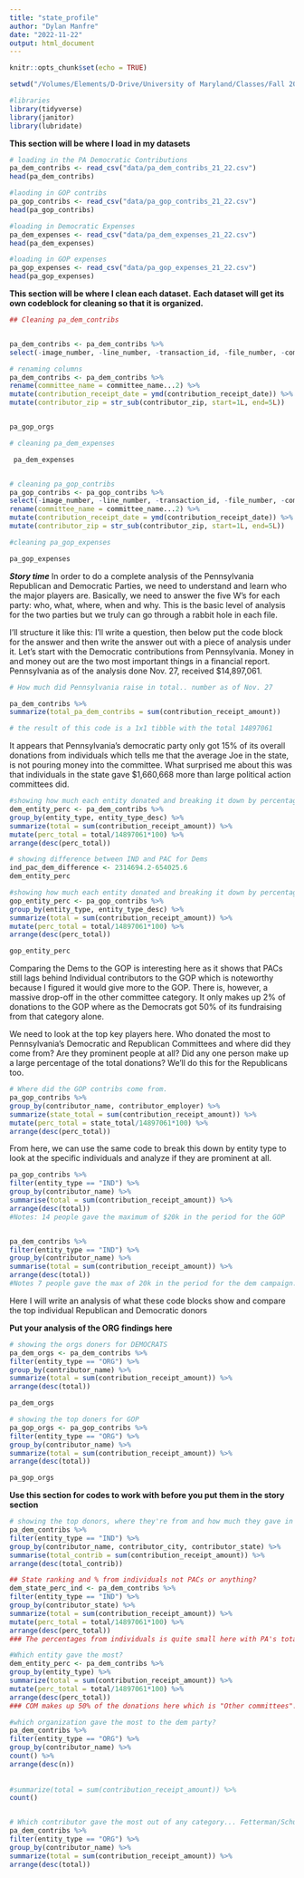 ```yaml
---
title: "state_profile"
author: "Dylan Manfre"
date: "2022-11-22"
output: html_document
---
```


```r
knitr::opts_chunk$set(echo = TRUE)

setwd("/Volumes/Elements/D-Drive/University of Maryland/Classes/Fall 2022/Data Journalism/Github Repository/Data_Journalism_2022_Fall/major_assignments/state_profile/")

```

```r
#libraries
library(tidyverse)
library(janitor)
library(lubridate)

```

**This section will be where I load in my datasets**
```r
# loading in the PA Democratic Contributions
pa_dem_contribs <- read_csv("data/pa_dem_contribs_21_22.csv")
head(pa_dem_contribs)

#laoding in GOP contribs
pa_gop_contribs <- read_csv("data/pa_gop_contribs_21_22.csv")
head(pa_gop_contribs)

#loading in Democratic Expenses
pa_dem_expenses <- read_csv("data/pa_dem_expenses_21_22.csv")
head(pa_dem_expenses)

#loading in GOP expenses
pa_gop_expenses <- read_csv("data/pa_gop_expenses_21_22.csv")
head(pa_gop_expenses)

```

**This section will be where I clean each dataset.**
**Each dataset will get its own codeblock for cleaning so that it is organized.**

```r
## Cleaning pa_dem_contribs


pa_dem_contribs <- pa_dem_contribs %>% 
select(-image_number, -line_number, -transaction_id, -file_number, -committee_name...9, -candidate_id, -candidate_prefix, -candidate_suffix, -candidate_office, -candidate_office_full, -candidate_office_state, -candidate_office_state_full, -candidate_office_district, -conduit_committee_id)

# renaming columns
pa_dem_contribs <- pa_dem_contribs %>% 
rename(committee_name = committee_name...2) %>% 
mutate(contribution_receipt_date = ymd(contribution_receipt_date)) %>% 
mutate(contributor_zip = str_sub(contributor_zip, start=1L, end=5L))


pa_gop_orgs

```

```r
# cleaning pa_dem_expenses

 pa_dem_expenses



```


```r
# cleaning pa_gop_contribs
pa_gop_contribs <- pa_gop_contribs %>% 
select(-image_number, -line_number, -transaction_id, -file_number, -committee_name...9, -candidate_id, -candidate_prefix, -candidate_suffix, -candidate_office, -candidate_office_full, -candidate_office_state, -candidate_office_state_full, -candidate_office_district, -conduit_committee_id) %>% 
rename(committee_name = committee_name...2) %>% 
mutate(contribution_receipt_date = ymd(contribution_receipt_date)) %>% 
mutate(contributor_zip = str_sub(contributor_zip, start=1L, end=5L))


```


```r
#cleaning pa_gop_expenses

pa_gop_expenses


```


***Story time***
In order to do a complete analysis of the Pennsylvania Republican and Democratic Parties, we need to understand and learn who the major players are. Basically, we need to answer the five W’s for each party: who, what, where, when and why. This is the basic level of analysis for the two parties but we truly can go through a rabbit hole in each file.

I’ll structure it like this: I’ll write a question, then below put the code block for the answer and then write the answer out with a piece of analysis under it. Let’s start with the Democratic contributions from Pennsylvania. Money in and money out are the two most important things in a financial report. Pennsylvania as of the analysis done Nov. 27, received $14,897,061. 

```r
# How much did Pennsylvania raise in total.. number as of Nov. 27

pa_dem_contribs %>% 
summarize(total_pa_dem_contribs = sum(contribution_receipt_amount))

# the result of this code is a 1x1 tibble with the total 14897061
```

It appears that Pennsylvania’s democratic party only got 15% of its overall donations from individuals which tells me that the average Joe in the state, is not pouring money into the committee. What surprised me about this was that individuals in the state gave $1,660,668 more than large political action committees did. 

```r
#showing how much each entity donated and breaking it down by percentage for dems
dem_entity_perc <- pa_dem_contribs %>%
group_by(entity_type, entity_type_desc) %>% 
summarize(total = sum(contribution_receipt_amount)) %>% 
mutate(perc_total = total/14897061*100) %>% 
arrange(desc(perc_total))

# showing difference between IND and PAC for Dems
ind_pac_dem_difference <- 2314694.2-654025.6
dem_entity_perc

#showing how much each entity donated and breaking it down by percentage for GOP
gop_entity_perc <- pa_gop_contribs %>%
group_by(entity_type, entity_type_desc) %>% 
summarize(total = sum(contribution_receipt_amount)) %>% 
mutate(perc_total = total/14897061*100) %>% 
arrange(desc(perc_total))

gop_entity_perc


```
Comparing the Dems to the GOP is interesting here as it shows that PACs still lags behind Individual contributors to the GOP which is noteworthy because I figured it would give more to the GOP. There is, however, a massive drop-off in the other committee category. It only makes up 2% of donations to the GOP where as the Democrats got 50% of its fundraising from that category alone.

We need to look at the top key players here. Who donated the most to Pennsylvania’s Democratic and Republican Committees and where did they come from? Are they prominent people at all? Did any one person make up a large percentage of the total donations? We’ll do this for the Republicans too.
```r
# Where did the GOP contribs come from.
pa_gop_contribs %>% 
group_by(contributor_name, contributor_employer) %>% 
summarize(state_total = sum(contribution_receipt_amount)) %>% 
mutate(perc_total = state_total/14897061*100) %>% 
arrange(desc(perc_total))
```
From here, we can use the same code to break this down by entity type to look at the specific individuals and analyze if they are prominent at all. 




```r
pa_gop_contribs %>% 
filter(entity_type == "IND") %>% 
group_by(contributor_name) %>% 
summarise(total = sum(contribution_receipt_amount)) %>% 
arrange(desc(total))
#Notes: 14 people gave the maximum of $20k in the period for the GOP


pa_dem_contribs %>% 
filter(entity_type == "IND") %>% 
group_by(contributor_name) %>% 
summarise(total = sum(contribution_receipt_amount)) %>% 
arrange(desc(total))
#Notes 7 people gave the max of 20k in the period for the dem campaign.


```




Here I will write an analysis of what these code blocks show and compare the top individual Republican and Democratic donors


**Put your analysis of the ORG findings here**

```r
# showing the orgs doners for DEMOCRATS
pa_dem_orgs <- pa_dem_contribs %>% 
filter(entity_type == "ORG") %>% 
group_by(contributor_name) %>% 
summarize(total = sum(contribution_receipt_amount)) %>% 
arrange(desc(total))

pa_dem_orgs

# showing the top doners for GOP
pa_gop_orgs <- pa_gop_contribs %>% 
filter(entity_type == "ORG") %>% 
group_by(contributor_name) %>% 
summarize(total = sum(contribution_receipt_amount)) %>% 
arrange(desc(total))

pa_gop_orgs

```










**Use this section for codes to work with before you put them in the story section **
```r
# showing the top donors, where they're from and how much they gave in total. 
pa_dem_contribs %>%
filter(entity_type == "IND") %>% 
group_by(contributor_name, contributor_city, contributor_state) %>% 
summarise(total_contrib = sum(contribution_receipt_amount)) %>% 
arrange(desc(total_contrib))

## State ranking and % from individuals not PACs or anything?
dem_state_perc_ind <- pa_dem_contribs %>%
filter(entity_type == "IND") %>% 
group_by(contributor_state) %>% 
summarize(total = sum(contribution_receipt_amount)) %>% 
mutate(perc_total = total/14897061*100) %>% 
arrange(desc(perc_total))
### The percentages from individuals is quite small here with PA's totals making up just 15%. This tells me that the Dem committee as a whole is not getting much money from individual donations and is likely getting more from others.

#Which entity gave the most?
dem_entity_perc <- pa_dem_contribs %>%
group_by(entity_type) %>% 
summarize(total = sum(contribution_receipt_amount)) %>% 
mutate(perc_total = total/14897061*100) %>% 
arrange(desc(perc_total))
### COM makes up 50% of the donations here which is "Other committees". 

#which organization gave the most to the dem party?
pa_dem_contribs %>% 
filter(entity_type == "ORG") %>% 
group_by(contributor_name) %>% 
count() %>% 
arrange(desc(n))
  
  
#summarize(total = sum(contribution_receipt_amount)) %>% 
count()


# Which contributor gave the most out of any category... Fetterman/Schumer are key names up there. 
pa_dem_contribs %>% 
filter(entity_type == "ORG") %>% 
group_by(contributor_name) %>% 
summarize(total = sum(contribution_receipt_amount)) %>% 
arrange(desc(total))



```








